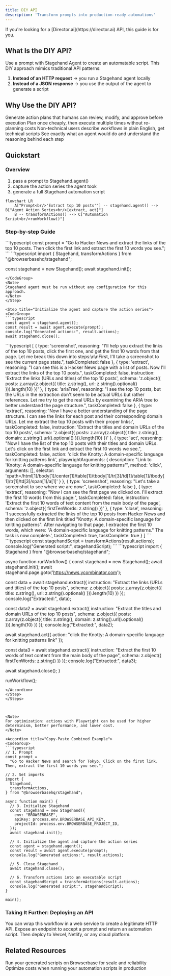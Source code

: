 ```yaml
---
title: DIY API
description: 'Transform prompts into production-ready automations'
---
```


<Tip>
If you're looking for a [Director.ai](https://director.ai) API, this guide is for you.
</Tip>

## What Is the DIY API?

Use a prompt with Stagehand Agent to create an automatable script. This DIY approach mimics traditional API patterns:

1. **Instead of an HTTP request** → you run a Stagehand agent locally
2. **Instead of a JSON response** → you use the output of the agent to generate a script

## Why Use the DIY API?

<CardGroup cols={2}>
  <Card title="Human-in-the-Loop Workflows" icon="users">
    Generate action plans that humans can review, modify, and approve before execution
  </Card>
  <Card title="Cost-Effective Planning" icon="dollar-sign">
    Plan once cheaply, then execute multiple times without re-planning costs
  </Card>
  <Card title="Script Generation" icon="code">
    Non-technical users describe workflows in plain English, get technical scripts
  </Card>
  <Card title="Debugging & Understanding" icon="magnifying-glass">
    See exactly what an agent would do and understand the reasoning behind each step
  </Card>
</CardGroup>

## Quickstart

### Overview

1) pass a prompt to Stagehand.agent()
2) capture the action series the agent took
3) generate a full Stagehand automation script

```mermaid
flowchart LR
    A["Prompt<br/>'Extract top 10 posts'"] -- stagehand.agent() --> B["Agent Action Series<br/>[extract, act]"]
    B -- transformActions() --> C["Automation Script<br/>runWorkflow()"]
```

### Step-by-step Guide

<Steps>
<Step title="Set your prompt">

<CodeGroup>
```typescript
const prompt = "Go to Hacker News and extract the links of the top 10 posts. Then click the first link and extract the first 10 words you see.";
```
</CodeGroup>
</Step>

<Step title="Import and Initialize Stagehand">
<CodeGroup>
```typescript
import { Stagehand, transformActions } from "@browserbasehq/stagehand";

const stagehand = new Stagehand();
await stagehand.init();
```
</CodeGroup>
<Note>
Stagehand agent must be run without any configuration for this approach.
</Note>
</Step>

<Step title="Initialize the agent and capture the action series">
<CodeGroup>
```typescript
const agent = stagehand.agent();
const result = await agent.execute(prompt);
console.log("Generated actions:", result.actions);
await stagehand.close();
```
</CodeGroup>
<Accordion title="Example Actions Output">
  ```typescript
  [
    {
      type: 'screenshot',
      reasoning: "I'll help you extract the links of the top 10 posts, click the first one, and get the first 10 words from that page. Let me break this down into steps:\n\nFirst, I'll take a screenshot to see the current page state.",
      taskCompleted: false
    },
    {
      type: 'extract',
      reasoning: "I can see this is a Hacker News page with a list of posts. Now I'll extract the links of the top 10 posts.",
      taskCompleted: false,
      instruction: 'Extract the links (URLs and titles) of the top 10 posts',
      schema: 'z.object({ posts: z.array(z.object({ title: z.string(), url: z.string().optional() })).length(10) })'
    },
    {
      type: 'ariaTree',
      reasoning: "I see the top 10 posts, but the URLs in the extraction don't seem to be actual URLs but rather references. Let me try to get the real URLs by examining the ARIA tree to better understand the page structure.",
      taskCompleted: false
    },
    {
      type: 'extract',
      reasoning: 'Now I have a better understanding of the page structure. I can see the links for each post and their corresponding domain URLs. Let me extract the top 10 posts with their proper links:',
      taskCompleted: false,
      instruction: 'Extract the titles and domain URLs of the top 10 posts',
      schema: 'z.object({ posts: z.array(z.object({ title: z.string(), domain: z.string().url().optional() })).length(10) })'
    },
    {
      type: 'act',
      reasoning: "Now I have the list of the top 10 posts with their titles and domain URLs. Let's click on the first link and extract the first 10 words we see.",
      taskCompleted: false,
      action: 'click the Knotty: A domain-specific language for knitting patterns link',
      playwrightArguments: {
        description: "Link to 'Knotty: A domain-specific language for knitting patterns'",
        method: 'click',
        arguments: [],
        selector: 'xpath=/html[1]/body[1]/center[1]/table[1]/tbody[1]/tr[3]/td[1]/table[1]/tbody[1]/tr[1]/td[3]/span[1]/a[1]'
      }
    },
    {
      type: 'screenshot',
      reasoning: "Let's take a screenshot to see where we are now:",
      taskCompleted: false
    },
    {
      type: 'extract',
      reasoning: "Now I can see the first page we clicked on. I'll extract the first 10 words from this page:",
      taskCompleted: false,
      instruction: 'Extract the first 10 words of text content from the main body of the page',
      schema: 'z.object({ firstTenWords: z.string() })'
    },
    {
      type: 'close',
      reasoning: 'I successfully extracted the links of the top 10 posts from Hacker News and then clicked on the first link titled "Knotty: A domain-specific language for knitting patterns". After navigating to that page, I extracted the first 10 words, which were: "A domain-specific language for knitting patterns." The task is now complete.',
      taskCompleted: true,
      taskComplete: true
    }
  ]
  ```
</Accordion>

</Step>

<Step title="Transform actions into an executable script">

<CodeGroup>
```typescript
const stagehandScript = transformActions(result.actions);
console.log("Generated script:", stagehandScript);
```
</CodeGroup>
<Accordion title="Example Script Output">
```typescript
import { Stagehand } from "@browserbasehq/stagehand";

async function runWorkflow() {
  const stagehand = new Stagehand();
  await stagehand.init();
  await stagehand.page.goto('https://news.ycombinator.com');

  const data = await stagehand.extract({
    instruction: "Extract the links (URLs and titles) of the top 10 posts",
    schema: z.object({ posts: z.array(z.object({ title: z.string(), url: z.string().optional() })).length(10) })
  });
  console.log("Extracted:", data);

  const data2 = await stagehand.extract({
    instruction: "Extract the titles and domain URLs of the top 10 posts",
    schema: z.object({ posts: z.array(z.object({ title: z.string(), domain: z.string().url().optional() })).length(10) })
  });
  console.log("Extracted:", data2);

  await stagehand.act({ action: "click the Knotty: A domain-specific language for knitting patterns link" });

  const data3 = await stagehand.extract({
    instruction: "Extract the first 10 words of text content from the main body of the page",
    schema: z.object({ firstTenWords: z.string() })
  });
  console.log("Extracted:", data3);

  await stagehand.close();
}

runWorkflow();
```
</Accordion>
</Step>
</Steps>



<Note>
For optimization: actions with Playwright can be used for higher determinism, better performance, and lower cost.
</Note>

<Accordion title="Copy-Paste Combined Example">
<CodeGroup>
```typescript
// 1. Prompt
const prompt =
  "Go to Hacker News and search for Tokyo. Click on the first link. Then, extract the first 10 words you see.";

// 2. Set imports
import {
  Stagehand,
  transformActions,
} from "@browserbasehq/stagehand";

async function main() {
  // 3. Initialize Stagehand
  const stagehand = new Stagehand({
    env: "BROWSERBASE",
    apiKey: process.env.BROWSERBASE_API_KEY,
    projectId: process.env.BROWSERBASE_PROJECT_ID,
  });
  await stagehand.init();

  // 4. Initialize the agent and capture the action series
  const agent = stagehand.agent();
  const result = await agent.execute(prompt);
  console.log("Generated actions:", result.actions);

  // 5. Close Stagehand
  await stagehand.close();

  // 6. Transform actions into an executable script
  const stagehandScript = transformActions(result.actions);
  console.log("Generated script:", stagehandScript);
}

main();

```
</CodeGroup>
</Accordion>

### Taking It Further: Deploying an API

You can wrap this workflow in a web service to create a legitimate HTTP API. Expose an endpoint to accept a prompt and return an automation script. Then deploy to Vercel, Netlify, or any cloud platform.

## Related Resources

<CardGroup cols={2}>
<Card title="Browser Configuration" icon="cloud" href="/configuration/browser">
  Run your generated scripts on Browserbase for scale and reliability
</Card>

<Card title="Cost Optimization" icon="dollar-sign" href="/best-practices/cost-optimization">
  Optimize costs when running your automation scripts in production
</Card>
</CardGroup>